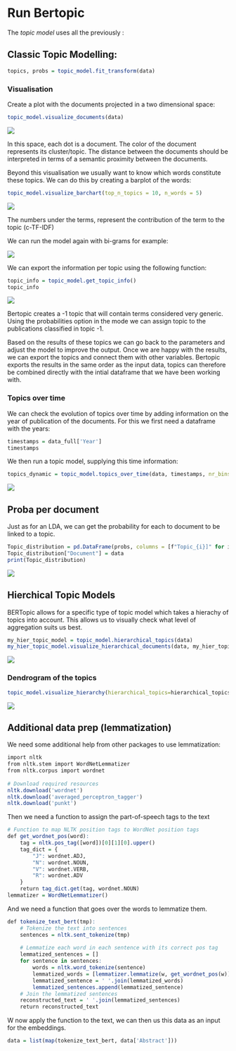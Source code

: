 # Run Bertopic

The *topic model* uses all the previously :

## Classic Topic Modelling:

```r
topics, probs = topic_model.fit_transform(data)
```


### Visualisation

Create a plot with the documents projected in a two dimensional space:

```r
topic_model.visualize_documents(data)
```

![](imgs/Topic_mod_workshop_images/visu_1_bert_no_hier.png)

In this space, each dot is a document. The color of the document represents its cluster/topic. The distance between the documents should be interpreted in terms of a semantic proximity between the documents. 


Beyond this visualisation we usually want to know which words constitute these topics. We can do this by creating a barplot of the words:

```r
topic_model.visualize_barchart(top_n_topics = 10, n_words = 5)
```
![](imgs/Topic_mod_workshop_images/Topics_monogram.png)

The numbers under the terms, represent the contribution of the term to the topic (c-TF-IDF)

We can run the model again with bi-grams for example:

![](imgs/Topic_mod_workshop_images/Topics_bigram.png)

We can export the information per topic using the following function:

```r
topic_info = topic_model.get_topic_info()
topic_info
```

![](imgs/Topic_mod_workshop_images/topic_info_output.png)

Bertopic creates a -1 topic that will contain terms considered very generic. Using the probabilities option in the mode we can assign topic to the publications classified in topic -1.



Based on the results of these topics we can go back to the parameters and adjust the model to improve the output. Once we are happy with the results, we can export the topics and connect them with other variables. Bertopic exports the results in the same order as the input data, topics can therefore be combined directly with the intial dataframe that we have been working with. 


### Topics over time

We can check the evolution of topics over time by adding information on the year of publication of the documents. For this we first need a dataframe with the years:

```r
timestamps = data_full['Year']
timestamps
```

We then run a topic model, supplying this time information:

```r
topics_dynamic = topic_model.topics_over_time(data, timestamps, nr_bins = 10)
```

![](imgs/Topic_mod_workshop_images/dynamics.png)


## Proba per document

Just as for an LDA, we can get the probability for each to document to be linked to a topic.

```r
Topic_distribution = pd.DataFrame(probs, columns = [f"Topic_{i}]" for i in range(probs.shape[1])])
Topic_distribution["Document"] = data
print(Topic_distribution)
```

![](imgs/Topic_mod_workshop_images/probs_per_docs.png)

## Hierchical Topic Models

BERTopic allows for a specific type of topic model which takes a hierachy of topics into account. This allows us to visually check what level of aggregation suits us best.

```r
my_hier_topic_model = topic_model.hierarchical_topics(data)
my_hier_topic_model.visualize_hierarchical_documents(data, my_hier_topic_model)
```


![](imgs/Topic_mod_workshop_images/hier_topics.png)


### Dendrogram of the topics

```r
topic_model.visualize_hierarchy(hierarchical_topics=hierarchical_topics)
```

![](imgs/Topic_mod_workshop_images/hier_topics2.png)


## Additional data prep (lemmatization)

We need some additional help from other packages to use lemmatization:

```r
import nltk
from nltk.stem import WordNetLemmatizer
from nltk.corpus import wordnet
 
# Download required resources
nltk.download('wordnet')
nltk.download('averaged_perceptron_tagger')
nltk.download('punkt')

```

Then we need a function to assign the part-of-speech tags to the text

```r
# Function to map NLTK position tags to WordNet position tags
def get_wordnet_pos(word):
    tag = nltk.pos_tag([word])[0][1][0].upper()
    tag_dict = {
        "J": wordnet.ADJ,
        "N": wordnet.NOUN,
        "V": wordnet.VERB,
        "R": wordnet.ADV
    }
    return tag_dict.get(tag, wordnet.NOUN)
lemmatizer = WordNetLemmatizer()
```

And we need a function that goes over the words to lemmatize them.

```r
def tokenize_text_bert(tmp):
    # Tokenize the text into sentences
    sentences = nltk.sent_tokenize(tmp)
 
    # Lemmatize each word in each sentence with its correct pos tag
    lemmatized_sentences = []
    for sentence in sentences:
        words = nltk.word_tokenize(sentence)
        lemmatized_words = [lemmatizer.lemmatize(w, get_wordnet_pos(w)) for w in words]
        lemmatized_sentence = ' '.join(lemmatized_words)
        lemmatized_sentences.append(lemmatized_sentence)
    # Join the lemmatized sentences
    reconstructed_text = ' '.join(lemmatized_sentences)
    return reconstructed_text
```

W now apply the function to the text, we can then us this data as an input for the embeddings.

```r
data = list(map(tokenize_text_bert, data['Abstract']))
```

